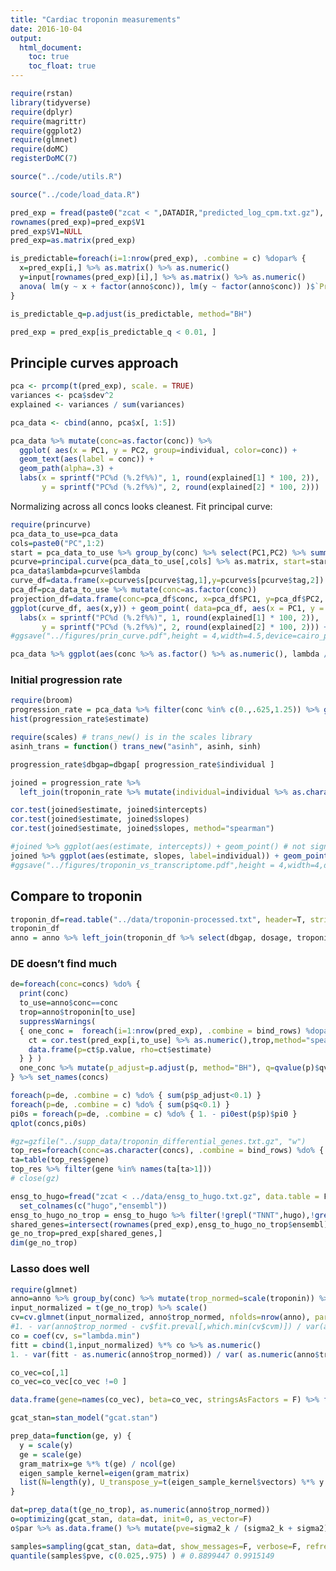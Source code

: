 ```yaml
---
title: "Cardiac troponin measurements"
date: 2016-10-04
output:
  html_document:
    toc: true
    toc_float: true
---
```


```r
require(rstan)
library(tidyverse)
require(dplyr)
require(magrittr)
require(ggplot2)
require(glmnet)
require(doMC)
registerDoMC(7)

source("../code/utils.R")

source("../code/load_data.R")

pred_exp = fread(paste0("zcat < ",DATADIR,"predicted_log_cpm.txt.gz"), sep="\t", data.table=F)
rownames(pred_exp)=pred_exp$V1
pred_exp$V1=NULL
pred_exp=as.matrix(pred_exp)
```

```r
is_predictable=foreach(i=1:nrow(pred_exp), .combine = c) %dopar% {
  x=pred_exp[i,] %>% as.matrix() %>% as.numeric()
  y=input[rownames(pred_exp)[i],] %>% as.matrix() %>% as.numeric()
  anova( lm(y ~ x + factor(anno$conc)), lm(y ~ factor(anno$conc)) )$`Pr(>F)`[2]
}

is_predictable_q=p.adjust(is_predictable, method="BH")

pred_exp = pred_exp[is_predictable_q < 0.01, ]
```

## Principle curves approach

```r
pca <- prcomp(t(pred_exp), scale. = TRUE)
variances <- pca$sdev^2
explained <- variances / sum(variances)

pca_data <- cbind(anno, pca$x[, 1:5])

pca_data %>% mutate(conc=as.factor(conc)) %>% 
  ggplot( aes(x = PC1, y = PC2, group=individual, color=conc)) +
  geom_text(aes(label = conc)) +
  geom_path(alpha=.3) +
  labs(x = sprintf("PC%d (%.2f%%)", 1, round(explained[1] * 100, 2)),
       y = sprintf("PC%d (%.2f%%)", 2, round(explained[2] * 100, 2)))
```

Normalizing across all concs looks cleanest. Fit principal curve: 
```r
require(princurve)
pca_data_to_use=pca_data
cols=paste0("PC",1:2)
start = pca_data_to_use %>% group_by(conc) %>% select(PC1,PC2) %>% summarise_all(mean) %>% ungroup() %>% select(PC1,PC2) %>% as.matrix()
pcurve=principal.curve(pca_data_to_use[,cols] %>% as.matrix, start=start)
pca_data$lambda=pcurve$lambda
curve_df=data.frame(x=pcurve$s[pcurve$tag,1],y=pcurve$s[pcurve$tag,2])
pca_df=pca_data_to_use %>% mutate(conc=as.factor(conc))
projection_df=data.frame(conc=pca_df$conc, x=pca_df$PC1, y=pca_df$PC2, xend=pcurve$s[,1], yend=pcurve$s[,2])
ggplot(curve_df, aes(x,y)) + geom_point( data=pca_df, aes(x = PC1, y = PC2, color=conc)) + geom_segment(data=projection_df, aes(x=x,y=y,xend=xend,yend=yend,col=conc))+ geom_path() +
  labs(x = sprintf("PC%d (%.2f%%)", 1, round(explained[1] * 100, 2)),
       y = sprintf("PC%d (%.2f%%)", 2, round(explained[2] * 100, 2))) + theme(legend.position = c(.8,.2)) + scale_color_manual(values=cbPalette)
#ggsave("../figures/prin_curve.pdf",height = 4,width=4.5,device=cairo_pdf)
```

```r
pca_data %>% ggplot(aes(conc %>% as.factor() %>% as.numeric(), lambda / max(lambda), group=individual, col=individual)) + geom_point() + geom_path() + xlab("Dox concenration") + scale_x_continuous(breaks=1:5, labels = unique(pca_data$conc)) + ylab("Position on principal curve")
```

### Initial progression rate

```r
require(broom)
progression_rate = pca_data %>% filter(conc %in% c(0.,.625,1.25)) %>% group_by(individual) %>% do(tidy(lm(lambda ~ conc - 1, data=.))) %>% filter(!is.na(estimate), term=="conc" )
hist(progression_rate$estimate)
```

```r
require(scales) # trans_new() is in the scales library
asinh_trans = function() trans_new("asinh", asinh, sinh)

progression_rate$dbgap=dbgap[ progression_rate$individual ]

joined = progression_rate %>% 
  left_join(troponin_rate %>% mutate(individual=individual %>% as.character()), by=c(dbgap="individual")) 

cor.test(joined$estimate, joined$intercepts)
cor.test(joined$estimate, joined$slopes)
cor.test(joined$estimate, joined$slopes, method="spearman")

#joined %>% ggplot(aes(estimate, intercepts)) + geom_point() # not significant
joined %>% ggplot(aes(estimate, slopes, label=individual)) + geom_point(alpha=0.1) + geom_text() + xlab("Transcriptomic response") + ylab("Troponin response") +stat_smooth(method="lm", fullrange = T) + coord_trans(y = "asinh", x="log")
#ggsave("../figures/troponin_vs_transcriptome.pdf",height = 4,width=4,device=cairo_pdf)
```

## Compare to troponin

```r
troponin_df=read.table("../data/troponin-processed.txt", header=T, stringsAsFactors = F)
troponin_df
anno = anno %>% left_join(troponin_df %>% select(dbgap, dosage, troponin), by=c("dbgap"="dbgap", "conc"="dosage"))
```

### DE doesn't find much

```r
de=foreach(conc=concs) %do% {
  print(conc)
  to_use=anno$conc==conc
  trop=anno$troponin[to_use]
  suppressWarnings(
  { one_conc =  foreach(i=1:nrow(pred_exp), .combine = bind_rows) %dopar% {
    ct = cor.test(pred_exp[i,to_use] %>% as.numeric(),trop,method="spearman")
    data.frame(p=ct$p.value, rho=ct$estimate)
  } } )
  one_conc %>% mutate(p_adjust=p.adjust(p, method="BH"), q=qvalue(p)$qvalues)
} %>% set_names(concs)
```


```r
foreach(p=de, .combine = c) %do% { sum(p$p_adjust<0.1) }
foreach(p=de, .combine = c) %do% { sum(p$q<0.1) }
pi0s = foreach(p=de, .combine = c) %do% { 1. - pi0est(p$p)$pi0 }
qplot(concs,pi0s)
```

```r
#gz=gzfile("../supp_data/troponin_differential_genes.txt.gz", "w")
top_res=foreach(conc=as.character(concs), .combine = bind_rows) %do% { de[[conc]] %>% mutate(conc=conc, gene=rownames(pred_exp)) %>% filter(q < 0.1) %>% select(conc, gene, rho, p, q) } # %>% write.table( gz, quote=F, row.names = F, col.names=T, sep="\t")
ta=table(top_res$gene)
top_res %>% filter(gene %in% names(ta[ta>1]))
# close(gz)
```

```r
ensg_to_hugo=fread("zcat < ../data/ensg_to_hugo.txt.gz", data.table = F) %>% 
  set_colnames(c("hugo","ensembl"))
ensg_to_hugo_no_trop = ensg_to_hugo %>% filter(!grepl("TNNT",hugo),!grepl("TNNI",hugo))
shared_genes=intersect(rownames(pred_exp),ensg_to_hugo_no_trop$ensembl)
ge_no_trop=pred_exp[shared_genes,]
dim(ge_no_trop)
```

### Lasso does well

```r
require(glmnet)
anno=anno %>% group_by(conc) %>% mutate(trop_normed=scale(troponin)) %>% ungroup()
input_normalized = t(ge_no_trop) %>% scale()
cv=cv.glmnet(input_normalized, anno$trop_normed, nfolds=nrow(anno), parallel=T, keep=T)
#1. - var(anno$trop_normed - cv$fit.preval[,which.min(cv$cvm)]) / var(anno$trop_normed)
co = coef(cv, s="lambda.min")
fitt = cbind(1,input_normalized) %*% co %>% as.numeric()
1. - var(fitt - as.numeric(anno$trop_normed)) / var( as.numeric(anno$trop_normed) ) # 89%
```

```r
co_vec=co[,1]
co_vec=co_vec[co_vec !=0 ]

data.frame(gene=names(co_vec), beta=co_vec, stringsAsFactors = F) %>% filter(gene!="(Intercept)") %>% left_join(ensg_to_hugo, by=c("gene"="ensembl")) %>% select(gene,hugo,beta) %>% arrange(-abs(beta)) %>% write.table("../supp_data/mr_lasso_troponin.txt",  quote = FALSE, sep = "\t", row.names = FALSE, col.names=T) 
```


```r
gcat_stan=stan_model("gcat.stan")

prep_data=function(ge, y) {
  y = scale(y)
  ge = scale(ge)
  gram_matrix=ge %*% t(ge) / ncol(ge)
  eigen_sample_kernel=eigen(gram_matrix)
  list(N=length(y), U_transpose_y=t(eigen_sample_kernel$vectors) %*% y %>% as.numeric, lambda=eigen_sample_kernel$values)
}
```

```r
dat=prep_data(t(ge_no_trop), as.numeric(anno$trop_normed))
o=optimizing(gcat_stan, data=dat, init=0, as_vector=F)
o$par %>% as.data.frame() %>% mutate(pve=sigma2_k / (sigma2_k + sigma2)) # 2.360128 0.1175105 0.9525716
```

```r
samples=sampling(gcat_stan, data=dat, show_messages=F, verbose=F, refresh=0) %>% rstan::extract(c("sigma2_k","sigma2")) %>% as.data.frame() %>% mutate(pve=sigma2_k / (sigma2_k + sigma2))
quantile(samples$pve, c(0.025,.975) ) # 0.8899447 0.9915149
```
